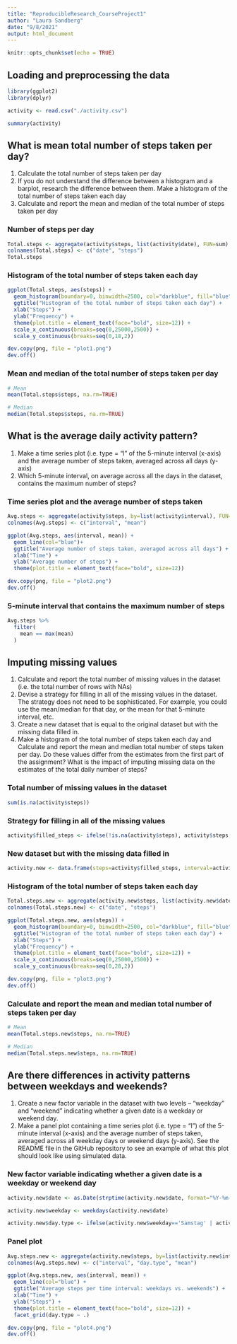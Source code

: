 ```yaml
---
title: "ReproducibleResearch_CourseProject1"
author: "Laura Sandberg"
date: "9/8/2021"
output: html_document
---
```


```r
knitr::opts_chunk$set(echo = TRUE)
```

## Loading and preprocessing the data

```r

library(ggplot2)
library(dplyr)

activity <- read.csv("./activity.csv")

summary(activity)

```

## What is mean total number of steps taken per day?

1. Calculate the total number of steps taken per day
2. If you do not understand the difference between a histogram and a barplot, research the difference between them. Make a histogram of the total number of steps taken each day
3. Calculate and report the mean and median of the total number of steps taken per day

### Number of steps per day
```r

Total.steps <- aggregate(activity$steps, list(activity$date), FUN=sum)
colnames(Total.steps) <- c("date", "steps")
Total.steps

```

### Histogram of the total number of steps taken each day
```r

ggplot(Total.steps, aes(steps)) +
  geom_histogram(boundary=0, binwidth=2500, col="darkblue", fill="blue") + 
  ggtitle("Histogram of the total number of steps taken each day") + 
  xlab("Steps") + 
  ylab("Frequency") +
  theme(plot.title = element_text(face="bold", size=12)) + 
  scale_x_continuous(breaks=seq(0,25000,2500)) + 
  scale_y_continuous(breaks=seq(0,18,2))

dev.copy(png, file = "plot1.png")
dev.off()

```

### Mean and median of the total number of steps taken per day
```r

# Mean
mean(Total.steps$steps, na.rm=TRUE)

# Median
median(Total.steps$steps, na.rm=TRUE)

```

## What is the average daily activity pattern?

1. Make a time series plot (i.e. type = "l" of the 5-minute interval (x-axis) and the average number of steps taken, averaged across all days (y-axis)
2. Which 5-minute interval, on average across all the days in the dataset, contains the maximum number of steps?

### Time series plot and the average number of steps taken
```r

Avg.steps <- aggregate(activity$steps, by=list(activity$interval), FUN=mean, na.rm=TRUE)
colnames(Avg.steps) <- c("interval", "mean")

ggplot(Avg.steps, aes(interval, mean)) +
  geom_line(col="blue")+
  ggtitle("Average number of steps taken, averaged across all days") +
  xlab("Time") +
  ylab("Average number of steps") +
  theme(plot.title = element_text(face="bold", size=12))

dev.copy(png, file = "plot2.png")
dev.off()

```

### 5-minute interval that contains the maximum number of steps
```r

Avg.steps %>%
  filter(
    mean == max(mean)
  )

```

## Imputing missing values

1. Calculate and report the total number of missing values in the dataset (i.e. the total number of rows with NAs)
2. Devise a strategy for filling in all of the missing values in the dataset. The strategy does not need to be sophisticated. For example, you could use the mean/median for that day, or the mean for that 5-minute interval, etc.
3. Create a new dataset that is equal to the original dataset but with the missing data filled in.
4. Make a histogram of the total number of steps taken each day and Calculate and report the mean and median total number of steps taken per day. Do these values differ from the estimates from the first part of the assignment? What is the impact of imputing missing data on the estimates of the total daily number of steps?

### Total number of missing values in the dataset
```r

sum(is.na(activity$steps))

```

### Strategy for filling in all of the missing values
```r

activity$filled_steps <- ifelse(!is.na(activity$steps), activity$steps, Avg.steps$mean[match(activity$interval, Avg.steps$interval)])

```

### New dataset but with the missing data filled in
```r

activity.new <- data.frame(steps=activity$filled_steps, interval=activity$interval, date=activity$date)

```

### Histogram of the total number of steps taken each day
```r

Total.steps.new <- aggregate(activity.new$steps, list(activity.new$date), FUN=sum)
colnames(Total.steps.new) <- c("date", "steps")

ggplot(Total.steps.new, aes(steps)) +
  geom_histogram(boundary=0, binwidth=2500, col="darkblue", fill="blue") + 
  ggtitle("Histogram of the total number of steps taken each day") + 
  xlab("Steps") + 
  ylab("Frequency") +
  theme(plot.title = element_text(face="bold", size=12)) + 
  scale_x_continuous(breaks=seq(0,25000,2500)) + 
  scale_y_continuous(breaks=seq(0,28,2))

dev.copy(png, file = "plot3.png")
dev.off()

```

### Calculate and report the mean and median total number of steps taken per day
```r

# Mean
mean(Total.steps.new$steps, na.rm=TRUE)

# Median
median(Total.steps.new$steps, na.rm=TRUE)

```

## Are there differences in activity patterns between weekdays and weekends?

1. Create a new factor variable in the dataset with two levels – “weekday” and “weekend” indicating whether a given date is a weekday or weekend day.
2. Make a panel plot containing a time series plot (i.e. type = "l") of the 5-minute interval (x-axis) and the average number of steps taken, averaged across all weekday days or weekend days (y-axis). See the README file in the GitHub repository to see an example of what this plot should look like using simulated data.

### New factor variable indicating whether a given date is a weekday or weekend day
```r

activity.new$date <- as.Date(strptime(activity.new$date, format="%Y-%m-%d"))

activity.new$weekday <- weekdays(activity.new$date)

activity.new$day.type <- ifelse(activity.new$weekday=='Samstag' | activity.new$weekday=='Sonntag', 'weekend','weekday')

```

### Panel plot
```r

Avg.steps.new <- aggregate(activity.new$steps, by=list(activity.new$interval, activity.new$day.type), FUN=mean, na.rm=TRUE)
colnames(Avg.steps.new) <- c("interval", "day.type", "mean")

ggplot(Avg.steps.new, aes(interval, mean)) +
  geom_line(col="blue") +
  ggtitle("Average steps per time interval: weekdays vs. weekends") +
  xlab("Time") +
  ylab("Steps") +
  theme(plot.title = element_text(face="bold", size=12)) +
  facet_grid(day.type ~ .)

dev.copy(png, file = "plot4.png")
dev.off()

```
